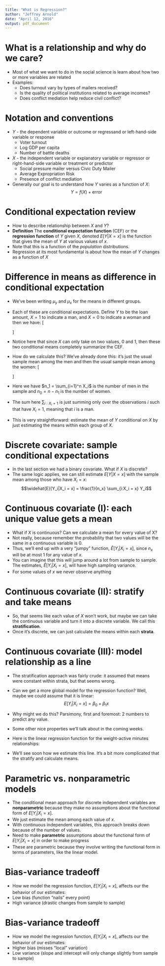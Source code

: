 ```yaml
---
title: "What is Regression?"
author: "Jeffrey Arnold"
date: "April 12, 2016"
output: pdf_document
---
```


# What is a relationship and why do we care?

- Most of what we want to do in the social science is learn about how two or more variables are related
- Examples:
    * Does turnout vary by types of mailers received?
    * Is the quality of political institutions related to average incomes?
    * Does conflict mediation help reduce civil conflict?

# Notation and conventions

- $Y$ - the dependent variable or outcome or regressand or left-hand-side variable or response
    * Voter turnout
    * Log GDP per capita
    * Number of battle deaths
- $X$ - the independent variable or explanatory variable or regressor or right-hand-side variable or treatment or predictor
    * Social pressure mailer versus Civic Duty Mailer
    * Average Expropriation Risk
    * Presence of conflict mediation
- Generally our goal is to understand how $Y$ varies as a function of $X$: $$Y = f(X) + \text{error}$$

# Conditional expectation review

- How to describe relationship between $X$ and $Y$?
- **Definition** The **conditional expectation function** (CEF) or the **regression function** of $Y$ given $X$, denoted $E[Y|X = x]$ is the function that gives the mean of $Y$ at various values of $x$.
- Note that this is a function of the *population* distributions.
- Regression at its most fundamental is about how the mean of $Y$ changes as a function of $X$

# Difference in means as difference in conditional expectation

- We've been writing $\mu_y$ and $\mu_x$ for the means in different groups.
- Each of these are conditional expectations. Define $Y$ to be the loan amount, $X = 1$ to indicate a man, and $X = 0$ to indicate a woman and then we have:
\[\begin{aligned}
\mu_m & = E[Y|X = 1] \\
\mu_w & = E[Y|X = 0]
\end{aligned}\]

- Notice here that since $X$ can only take on two values, 0 and 1, then these two conditional means completely summarize the CEF.

- How do we calculate this? We've already done this: it's just the usual sample mean among the men and then the usual sample mean among the women:
\[\begin{aligned}
\widehat{E}[Y_i|X_i = 1] &= \frac{1}{n_1} \sum_{i: X_i = 1} Y_i \\
\widehat{E}[Y_i|X_i = 0] &= \frac{1}{n_0} \sum_{i: X_i = 0} Y_i
\end{aligned}\]

- Here we have $n_1 = \sum_{i=1}^n X_i$ is the number of men in the sample and $n_0 = n - n_1$ is the number of women.
- The sum here $\sum_{i: X_i = 1}$ is just summing only over the observations $i$  such that have $X_i = 1$, meaning that $i$ is a man.
- This is very straightforward: estimate the mean of $Y$ conditional on $X$ by just estimating the means within each group of $X$.

# Discrete covariate: sample conditional expectations

- In the last section we had a binary covariate. What if $X$ is discrete?
- The same logic applies, we can still estimate $E[Y|X = x]$ with the sample mean among those who have $X_i = x$:
$$\widehat{E}[Y_i|X_i = x] = \frac{1}{n_x} \sum_{i:X_i = x} Y_i$$

# Continuous covariate (I): each unique value gets a mean
- What if $X$ is continuous? Can we calculate a mean for every value of X?
- Not really, because remember the probability that two values will be the same in a continuous variable is 0.
- Thus, we'll end up with a very "jumpy" function, $\widehat{E}[Y_i|X_i = x]$, since $n_x$ will be at most 1 for any value of $x$.
- You can imagine that this will jump around a lot from sample to sample. The estimates, $\widehat{E}[Y_i|X_i = x]$, will have high sampling variance.
- For some values of $x$ we never observe anything

# Continuous covariate (II): stratify and take means

- So, that seems like each value of $X$ won't work, but maybe we can take the continuous variable and turn it into a discrete variable. We call this **stratification**.
- Once it's discrete, we can just calculate the means within each **strata**.

# Continuous covariate (III): model relationship as a line

- The stratification approach was fairly crude: it assumed that means were constant within strata, but that seems wrong.
- Can we get a more global model for the regression function? Well, maybe we could assume that it is linear:
$$E[Y_i|X_i=x] = \beta_0 + \beta_1 x$$
- Why might we do this? Parsimony, first and foremost: 2 numbers to predict any value.
- Some other nice properties we'll talk about in the coming weeks.


- Here is the linear regression function for the weight-active minutes relationships:
- We'll see soon how we estimate this line. It's a bit more complicated that the stratify and calculate means.

# Parametric vs. nonparametric models

- The conditional mean approach for discrete independent variables are **nonparametric** because they make no assumptions about the functional form of $E[Y_i|X_i=x]$.
- We just estimate the mean among each value of $x$.
- With continuous independent variables, this approach breaks down because of the number of values.
- Need to make **parametric** assumptions about the functional form of $E[Y_i|X_i=x]$ in order to make progress
- These are parametric because they involve writing the functional form in terms of parameters, like the linear model.

# Bias-variance tradeoff

- How we model the regression function, $E[Y_i|X_i=x]$, affects our the behavior of our estimates:
- Low bias (function "nails" every point)
- High variance (drastic changes from sample to sample)

# Bias-variance tradeoff

- How we model the regression function, $E[Y_i|X_i=x]$, affects our the behavior of our estimates:
- Higher bias (misses "local" variation)
- Low variance (slope and intercept will only change slightly from sample to sample)
